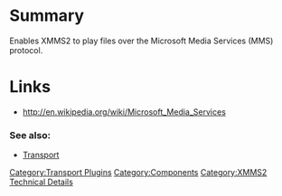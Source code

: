 {{ComponentHeader}}

=Summary=
Enables XMMS2 to play files over the Microsoft Media Services (MMS) protocol.

=Links=
* http://en.wikipedia.org/wiki/Microsoft_Media_Services

===See also:===
* [[Component:Transport | Transport]]

[[Category:Transport Plugins]]
[[Category:Components]]
[[Category:XMMS2 Technical Details]]